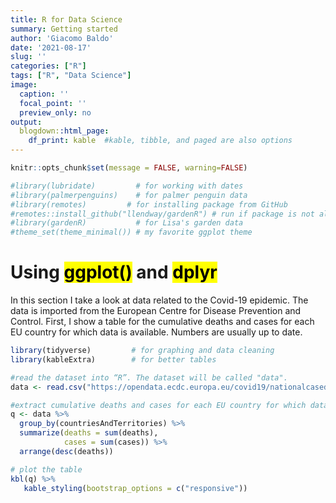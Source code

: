 ```yaml
---
title: R for Data Science
summary: Getting started
author: 'Giacomo Baldo'
date: '2021-08-17'
slug: ''
categories: ["R"]
tags: ["R", "Data Science"]
image:
  caption: ''
  focal_point: ''
  preview_only: no
output:
  blogdown::html_page:
    df_print: kable  #kable, tibble, and paged are also options
---
```

 
```r
knitr::opts_chunk$set(message = FALSE, warning=FALSE)
```

```r
#library(lubridate)         # for working with dates
#library(palmerpenguins)    # for palmer penguin data
#library(remotes)         # for installing package from GitHub
#remotes::install_github("llendway/gardenR") # run if package is not already installed
#library(gardenR)           # for Lisa's garden data
#theme_set(theme_minimal()) # my favorite ggplot theme
```

# Using <mark>ggplot()</mark> and <mark>dplyr</mark >

In this section I take a look at data related to the Covid-19 epidemic. The data is imported from the European Centre for Disease Prevention and Control. First, I show a table for the cumulative deaths and cases for each EU country for which data is available. Numbers are usually up to date.
 
```r
library(tidyverse)         # for graphing and data cleaning
library(kableExtra)        # for better tables

#read the dataset into “R”. The dataset will be called "data".
data <- read.csv("https://opendata.ecdc.europa.eu/covid19/nationalcasedeath_eueea_daily_ei/csv", na.strings = "", fileEncoding = "UTF-8-BOM")

#extract cumulative deaths and cases for each EU country for which data is available
q <- data %>% 
  group_by(countriesAndTerritories) %>% 
  summarize(deaths = sum(deaths),
            cases = sum(cases)) %>% 
  arrange(desc(deaths))

# plot the table
kbl(q) %>%
   kable_styling(bootstrap_options = c("responsive"))
```


 
 
